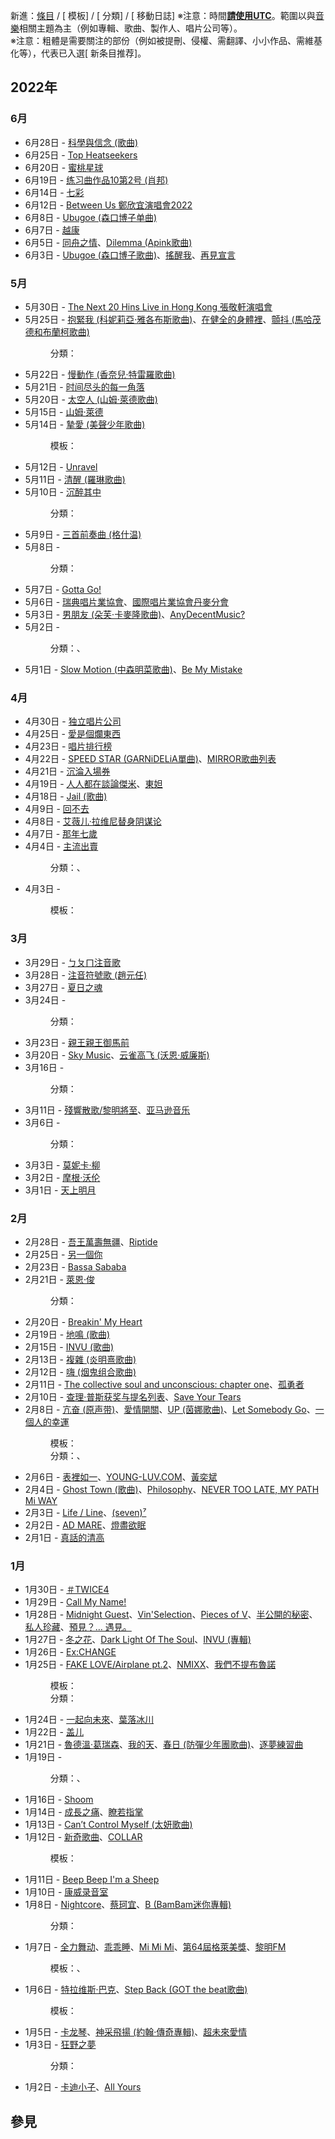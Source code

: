 <noinclude>
新進：[[Special:Newpages|條目]] / [{{fullurl:Special:Newpages|namespace=10}} 模板] / [{{fullurl:Special:Newpages|namespace=14}} 分類] / [{{fullurl:Special:Log|type=move&user=&page=}} 移動日誌]
{{檔案館|[[Portal:音乐/新进條目/2009年存檔|2009年存檔]]<br />[[Portal:音乐/新进條目/2010年存檔|2010年存檔]]<br />[[Portal:音乐/新进條目/2013年存檔|2013年存檔]]<br />[[Portal:音乐/新进條目/2015年存檔|2015年存檔]]<br />[[Portal:音乐/新进條目/2016年存檔|2016年存檔]]<br />[[Portal:音乐/新进條目/2017年存檔|2017年存檔]]<br />[[Portal:音乐/新进條目/2018年存檔|2018年存檔]]<br />[[Portal:音乐/新进條目/2019年存檔|2019年存檔]]<br />[[Portal:音乐/新进條目/2020年存檔|2020年存檔]]<br />[[Portal:音乐/新进條目/2021年存檔|2021年存檔]]}}
</noinclude>
※注意：時間<u>'''請使用[[UTC|UTC]]'''</u>。範圍以與[[音樂|音樂]]相關主題為主（例如專輯、歌曲、製作人、唱片公司等）。<br />
※注意：粗體是需要關注的部份（例如被提刪、侵權、需翻譯、小小作品、需維基化等），{{Dykico}}代表已入選<span class="plainlinks">[{{fullurl:Wikipedia:新条目推荐/候选}} 新条目推荐]</span>。

==2022年==
=== 6月 ===
*6月28日 - [[科學與信念_(歌曲)|科學與信念 (歌曲)]]
*6月25日 - [[Top_Heatseekers|Top Heatseekers]]
*6月20日 - [[蜜桃星球|蜜桃星球]]
*6月19日 - [[练习曲作品10第2号_(肖邦)|练习曲作品10第2号 (肖邦)]]
*6月14日 - [[七彩|七彩]]
*6月12日 - [[Between_Us_鄭欣宜演唱會2022|Between Us 鄭欣宜演唱會2022]]
*6月8日 - [[Ubugoe_(森口博子单曲)|Ubugoe (森口博子单曲)]]
*6月7日 - [[越康|越康]]
*6月5日 - [[同舟之情|同舟之情]]、[[Dilemma_(Apink歌曲)|Dilemma (Apink歌曲)]]
*6月3日 - [[Ubugoe_(森口博子歌曲)|Ubugoe (森口博子歌曲)]]、[[搖醒我|搖醒我]]、[[再見宣言|再見宣言]]

=== 5月 ===
*5月30日 - [[The_Next_20_Hins_Live_in_Hong_Kong_張敬軒演唱會|The Next 20 Hins Live in Hong Kong 張敬軒演唱會]]
*5月25日 - [[抱緊我_(科妮莉亞·雅各布斯歌曲)|抱緊我 (科妮莉亞·雅各布斯歌曲)]]、[[在健全的身體裡|在健全的身體裡]]、[[顫抖_(馬哈茂德和布蘭柯歌曲)|顫抖 (馬哈茂德和布蘭柯歌曲)]]
*:分類：{{c|瑞典旋律節歌曲}}
*5月22日 - [[慢動作_(香奈兒·特雷羅歌曲)|慢動作 (香奈兒·特雷羅歌曲)]]
*5月21日 - [[时间尽头的每一角落|时间尽头的每一角落]]
*5月20日 - [[太空人_(山姆·萊德歌曲)|太空人 (山姆·萊德歌曲)]]
*5月15日 - [[山姆·萊德|山姆·萊德]]
*5月14日 - [[摯愛_(美聲少年歌曲)|摯愛 (美聲少年歌曲)]]
*:模板：{{tl|Eurovision Song Contest 2022}}
*5月12日 - [[Unravel|Unravel]]
*5月11日 - [[清醒_(羅琳歌曲)|清醒 (羅琳歌曲)]]
*5月10日 - [[沉醉其中|沉醉其中]]
*:分類：{{c|阿里·帕亞米創作的歌曲}}
*5月9日 - [[三首前奏曲_(格什温)|三首前奏曲 (格什温)]]
*5月8日 - 
*:分類：{{c|泰勒·斯威夫特製作的專輯}}
*5月7日 - [[Gotta_Go!|Gotta Go!]]
*5月6日 - [[瑞典唱片業協會|瑞典唱片業協會]]、[[國際唱片業協會丹麥分會|國際唱片業協會丹麥分會]]
*5月3日 - [[男朋友_(朵芙·卡麥隆歌曲)|男朋友 (朵芙·卡麥隆歌曲)]]、[[AnyDecentMusic?|AnyDecentMusic?]]
*5月2日 - 
*:分類：{{c|各年各国音乐}}、{{c|2011年各国音乐}}
*5月1日 - [[Slow_Motion_(中森明菜歌曲)|Slow Motion (中森明菜歌曲)]]{{Dykico}}、[[Be_My_Mistake|Be My Mistake]]

=== 4月 ===
*4月30日 - [[独立唱片公司|独立唱片公司]]
*4月25日 - [[愛是個爛東西|愛是個爛東西]]
*4月23日 - [[唱片排行榜|唱片排行榜]]
*4月22日 - [[SPEED_STAR_(GARNiDELiA單曲)|SPEED STAR (GARNiDELiA單曲)]]、[[MIRROR歌曲列表|MIRROR歌曲列表]]
*4月21日 - [[沉淪入場券|沉淪入場券]]
*4月19日 - [[人人都在談論傑米|人人都在談論傑米]]{{Dykico}}、[[東妲|東妲]]
*4月18日 - [[Jail_(歌曲)|Jail (歌曲)]]{{Dykico}}
*4月9日 - [[回不去|回不去]]
*4月8日 - [[艾薇儿·拉维尼替身阴谋论|艾薇儿·拉维尼替身阴谋论]]{{Dykico}}
*4月7日 - [[那年七歲|那年七歲]]
*4月4日 - [[主流出賣|主流出賣]]
*:分類：{{c|機關槍凱利音樂專輯}}、{{c|崔維斯·巴可製作的專輯}}
*4月3日 - 
*:模板：{{tl|Machine Gun Kelly}}

=== 3月 ===
*3月29日 - [[ㄅㄆㄇ注音歌|ㄅㄆㄇ注音歌]]
*3月28日 - [[注音符號歌_(趙元任)|注音符號歌 (趙元任)]]
*3月27日 - [[夏日之魂|夏日之魂]]
*3月24日 - 
*:分類：{{c|重金屬歌曲}}
*3月23日 - [[親王親王御馬前|親王親王御馬前]]
*3月20日 - [[Sky_Music|Sky Music]]、[[云雀高飞_(沃恩·威廉斯)|云雀高飞 (沃恩·威廉斯)]]
*3月16日 - 
*:分類：{{c|丹尼爾·戴維森創作的歌曲}}
*3月11日 - [[殘響散歌/黎明將至|殘響散歌/黎明將至]]、[[亚马逊音乐|亚马逊音乐]]
*3月6日 - 
*:分類：{{c|紐西蘭音樂}}
*3月3日 - [[莫妮卡·柳|莫妮卡·柳]]
*3月2日 - [[摩根·沃伦|摩根·沃伦]]
*3月1日 - [[天上明月|天上明月]]

=== 2月 ===
*2月28日 - [[吾王萬壽無疆|吾王萬壽無疆]]、[[Riptide|Riptide]]
*2月25日 - [[另一個你|另一個你]]
*2月23日 - [[Bassa_Sababa|Bassa Sababa]]
*2月21日 - [[萊恩·俊|萊恩·俊]]
*:分類：{{c|萊恩·俊創作的歌曲}}
*2月20日 - [[Breakin'_My_Heart|Breakin' My Heart]]
*2月19日 - [[地鳴_(歌曲)|地鳴 (歌曲)]]
*2月15日 - [[INVU_(歌曲)|INVU (歌曲)]]
*2月13日 - [[複雜_(炎明熹歌曲)|複雜 (炎明熹歌曲)]]
*2月12日 - [[嗨_(烟鬼组合歌曲)|嗨 (烟鬼组合歌曲)]]
*2月11日 - [[The_collective_soul_and_unconscious:_chapter_one|The collective soul and unconscious: chapter one]]、[[孤勇者|孤勇者]]
*2月10日 - [[查理·普斯获奖与提名列表|查理·普斯获奖与提名列表]]、[[Save_Your_Tears|Save Your Tears]]
*2月8日 - [[亢奋_(原声带)|亢奋 (原声带)]]、[[愛情開關|愛情開關]]、[[UP_(茵娜歌曲)|UP (茵娜歌曲)]]、[[Let_Somebody_Go|Let Somebody Go]]、[[一個人的幸運|一個人的幸運]]
*:模板：{{tl|茵娜}}
*:分類：{{c|肖恩·保罗歌曲}}、{{c|茵娜歌曲}}
*2月6日 - [[表裡如一|表裡如一]]、[[YOUNG-LUV.COM|YOUNG-LUV.COM]]、[[黃奕斌|黃奕斌]]
*2月4日 - [[Ghost_Town_(歌曲)|Ghost Town (歌曲)]]、[[Philosophy|Philosophy]]、[[NEVER_TOO_LATE,_MY_PATH_Mi_WAY|NEVER TOO LATE, MY PATH Mi WAY]]
*2月3日 - [[Life_/_Line|Life / Line]]、[[(seven)⁷|(seven)⁷]]
*2月2日 - [[AD_MARE|AD MARE]]、[[燈盡欲眠|燈盡欲眠]]
*2月1日 - [[真話的清高|真話的清高]]

=== 1月 ===
*1月30日 - [[＃TWICE4|＃TWICE4]]
*1月29日 - [[Call_My_Name!|Call My Name!]]
*1月28日 - [[Midnight_Guest|Midnight Guest]]、[[Vin'Selection|Vin'Selection]]、[[Pieces_of_V|Pieces of V]]、[[半公開的秘密|半公開的秘密]]、[[私人珍藏|私人珍藏]]、[[預見？…_遇見。|預見？… 遇見。]]
*1月27日 - [[冬之花|冬之花]]、[[Dark_Light_Of_The_Soul|Dark Light Of The Soul]]、[[INVU_(專輯)|INVU (專輯)]]
*1月26日 - [[Ex:CHANGE|Ex:CHANGE]]
*1月25日 - [[FAKE_LOVE/Airplane_pt.2|FAKE LOVE/Airplane pt.2]]、[[NMIXX|NMIXX]]、[[我們不提布魯諾|我們不提布魯諾]]{{Dykico}}
*:模板：{{tl|NMIXX}}
*:分類：{{c|NMIXX}}
*1月24日 - [[一起向未來|一起向未來]]、[[葉落冰川|葉落冰川]]
*1月22日 - [[盖儿|盖儿]]
*1月21日 - [[魯德溫·葛瑞森|魯德溫·葛瑞森]]、[[我的天|我的天]]、[[春日_(防彈少年團歌曲)|春日 (防彈少年團歌曲)]]、[[逐夢練習曲|逐夢練習曲]]
*1月19日 - 
*:分類：{{c|告示牌全球二百大單曲榜冠軍單曲}}、{{c|告示牌美國除外全球單曲榜冠軍單曲}}
*1月16日 - [[Shoom|Shoom]]
*1月14日 - [[成長之痛|成長之痛]]、[[瞭若指掌|瞭若指掌]]
*1月13日 - [[Can’t_Control_Myself_(太妍歌曲)|Can’t Control Myself (太妍歌曲)]]
*1月12日 - [[新奇歌曲|新奇歌曲]]、[[COLLAR|COLLAR]]
*:模板：{{tl|COLLAR}}
*1月11日 - [[Beep_Beep_I'm_a_Sheep|Beep Beep I'm a Sheep]]
*1月10日 - [[康威录音室|康威录音室]]
*1月8日 - [[Nightcore|Nightcore]]{{Dykico}}、[[蔡珂宜|蔡珂宜]]、[[B_(BamBam迷你專輯)|B (BamBam迷你專輯)]]
*:分類：{{c|2022年音樂獎項}}
*1月7日 - [[全力舞动|全力舞动]]、[[乖乖睡|乖乖睡]]、[[Mi_Mi_Mi|Mi Mi Mi]]、[[第64屆格萊美獎|第64屆格萊美獎]]、[[黎明FM|黎明FM]]
*:模板：{{tl|Tiësto}}、{{tl|Serebro}}
*1月6日 - [[特拉维斯·巴克|特拉维斯·巴克]]、[[Step_Back_(GOT_the_beat歌曲)|Step Back (GOT the beat歌曲)]]
*:模板：{{tl|Travis Barker}}
*1月5日 - [[卡龙琴|卡龙琴]]、[[神采飛揚_(約翰·傳奇專輯)|神采飛揚 (約翰·傳奇專輯)]]、[[超未來愛情|超未來愛情]]
*1月3日 - [[狂野之夢|狂野之夢]]
*:分類：{{c|西城男孩專輯}}
*1月2日 - [[卡迪小子|卡迪小子]]、[[All_Yours|All Yours]]

<noinclude>

== 參見 ==
{{新进条目}}
</noinclude>